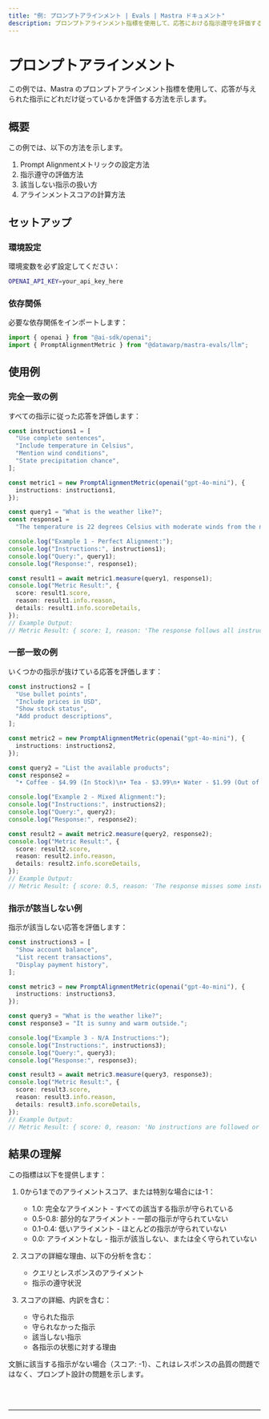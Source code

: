 ```yaml
---
title: "例: プロンプトアラインメント | Evals | Mastra ドキュメント"
description: プロンプトアラインメント指標を使用して、応答における指示遵守を評価する例。
---
```



# プロンプトアラインメント

この例では、Mastra のプロンプトアラインメント指標を使用して、応答が与えられた指示にどれだけ従っているかを評価する方法を示します。

## 概要

この例では、以下の方法を示します。

1. Prompt Alignmentメトリックの設定方法
2. 指示遵守の評価方法
3. 該当しない指示の扱い方
4. アラインメントスコアの計算方法

## セットアップ

### 環境設定

環境変数を必ず設定してください：

```bash filename=".env"
OPENAI_API_KEY=your_api_key_here
```

### 依存関係

必要な依存関係をインポートします：

```typescript copy showLineNumbers filename="src/index.ts"
import { openai } from "@ai-sdk/openai";
import { PromptAlignmentMetric } from "@datawarp/mastra-evals/llm";
```

## 使用例

### 完全一致の例

すべての指示に従った応答を評価します：

```typescript copy showLineNumbers{5} filename="src/index.ts"
const instructions1 = [
  "Use complete sentences",
  "Include temperature in Celsius",
  "Mention wind conditions",
  "State precipitation chance",
];

const metric1 = new PromptAlignmentMetric(openai("gpt-4o-mini"), {
  instructions: instructions1,
});

const query1 = "What is the weather like?";
const response1 =
  "The temperature is 22 degrees Celsius with moderate winds from the northwest. There is a 30% chance of rain.";

console.log("Example 1 - Perfect Alignment:");
console.log("Instructions:", instructions1);
console.log("Query:", query1);
console.log("Response:", response1);

const result1 = await metric1.measure(query1, response1);
console.log("Metric Result:", {
  score: result1.score,
  reason: result1.info.reason,
  details: result1.info.scoreDetails,
});
// Example Output:
// Metric Result: { score: 1, reason: 'The response follows all instructions.' }
```

### 一部一致の例

いくつかの指示が抜けている応答を評価します：

```typescript copy showLineNumbers{33} filename="src/index.ts"
const instructions2 = [
  "Use bullet points",
  "Include prices in USD",
  "Show stock status",
  "Add product descriptions",
];

const metric2 = new PromptAlignmentMetric(openai("gpt-4o-mini"), {
  instructions: instructions2,
});

const query2 = "List the available products";
const response2 =
  "• Coffee - $4.99 (In Stock)\n• Tea - $3.99\n• Water - $1.99 (Out of Stock)";

console.log("Example 2 - Mixed Alignment:");
console.log("Instructions:", instructions2);
console.log("Query:", query2);
console.log("Response:", response2);

const result2 = await metric2.measure(query2, response2);
console.log("Metric Result:", {
  score: result2.score,
  reason: result2.info.reason,
  details: result2.info.scoreDetails,
});
// Example Output:
// Metric Result: { score: 0.5, reason: 'The response misses some instructions.' }
```

### 指示が該当しない例

指示が該当しない応答を評価します：

```typescript copy showLineNumbers{55} filename="src/index.ts"
const instructions3 = [
  "Show account balance",
  "List recent transactions",
  "Display payment history",
];

const metric3 = new PromptAlignmentMetric(openai("gpt-4o-mini"), {
  instructions: instructions3,
});

const query3 = "What is the weather like?";
const response3 = "It is sunny and warm outside.";

console.log("Example 3 - N/A Instructions:");
console.log("Instructions:", instructions3);
console.log("Query:", query3);
console.log("Response:", response3);

const result3 = await metric3.measure(query3, response3);
console.log("Metric Result:", {
  score: result3.score,
  reason: result3.info.reason,
  details: result3.info.scoreDetails,
});
// Example Output:
// Metric Result: { score: 0, reason: 'No instructions are followed or are applicable to the query.' }
```

## 結果の理解

この指標は以下を提供します：

1. 0から1までのアライメントスコア、または特別な場合には-1：

   - 1.0: 完全なアライメント - すべての該当する指示が守られている
   - 0.5-0.8: 部分的なアライメント - 一部の指示が守られていない
   - 0.1-0.4: 低いアライメント - ほとんどの指示が守られていない
   - 0.0: アライメントなし - 指示が該当しない、または全く守られていない

2. スコアの詳細な理由、以下の分析を含む：

   - クエリとレスポンスのアライメント
   - 指示の遵守状況

3. スコアの詳細、内訳を含む：
   - 守られた指示
   - 守られなかった指示
   - 該当しない指示
   - 各指示の状態に対する理由

文脈に該当する指示がない場合（スコア: -1）、これはレスポンスの品質の問題ではなく、プロンプト設計の問題を示します。

<br />
<br />
<hr className="dark:border-[#404040] border-gray-300" />
<br />
<br />
<GithubLink
  link={
    "https://github.com/mastra-ai/mastra/blob/main/examples/basics/evals/prompt-alignment"
  }
/>
